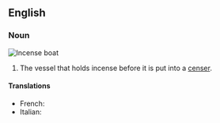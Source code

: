 ==English==

===Noun===
[[File:Museu Quinta das Cruzes, Funchal (8) - Oct 2010.jpg|thumb|Incense boat]]
{{en-noun|sg=[[incense]] [[boat]]}}

# The vessel that holds incense before it is put into a [[censer]].

====Translations====
{{trans-top|vessel for incense}}
* French: {{t|fr|navette}}
* Italian: {{t+|it|navicella|f}}
{{trans-mid}}
{{trans-bottom}}